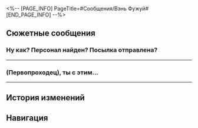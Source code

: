 <%-- [PAGE_INFO]
PageTitle=#Сообщения/Вэнь Фужуй#
[END_PAGE_INFO] --%>
{{Сообщение Инфобокс
|id          = 33
|Изображение = НИП Вэнь Фужуй Иконка.png
|Тип         = НИП
|Отправитель = Вэнь Фужуй
|ПодписьСоо  = Чемпион лисьего народа!!!
|Фракция     = Космическая станция «Герта»
}}

==Сюжетные сообщения==
===Ну как? Персонал найден? Посылка отправлена?===
{{Сообщения
|условие_получения = 
|текст =
:'''Вэнь Фужуй:''' Ну как? Персонал найден? Посылка отправлена?
:{Выбор} Никого не могу найти.
::'''(Первопроходец):''' Персонал не на Авеню звездочётов! Да где же они?
:{Выбор} Не торопись...
::'''(Первопроходец):''' Я знаю, ты торопишься, но ты не переживай. Я тоже спешу, но никого найти не могу.
:'''Вэнь Фужуй:''' А что сразу-то не {{MC|ж=сказала|м=сказал}}? Я бы спросил, где персонал.
:'''Вэнь Фужуй:''' Они прислали мне новый адрес. Я перешлю его тебе, чтобы ты не {{MC|ж=опоздала|м=опоздал}}.
:{Выбор} Дай мне учётку...
::'''(Первопроходец):''' Если бы у меня была учётка, я бы всё {{MC|ж=сама|м=сам}} давным-давно {{MC|ж=разузнала|м=разузнал}}. Дай мне учётку!
::'''Вэнь Фужуй:''' Я не могу, я тебе приглашение вышлю, когда дело будет сделано. Иди прямо сейчас.
:{Выбор} Раньше нельзя было сказать?!
::'''(Первопроходец):''' Я столько времени {{MC|ж=потратила|м=потратил}}, а ты только сейчас мне об этом говоришь?!
}}
----

===(Первопроходец), ты с этим...===
{{Сообщения
|условие_получения = 
|текст =
:'''Вэнь Фужуй:''' (Первопроходец), ты с этим справишься! И не забудь доставить подарок!
:'''Вэнь Фужуй:''' Я слышал, что у подарков для красавицы-лисички должен быть специальный идентификационный код. Однако коды постоянно меняются, поэтому нужно встретиться с ними лично и подтвердить свою личность фаната.
:'''Вэнь Фужуй:''' Погоди, сейчас скопирую.
:'''Вэнь Фужуй:''' Для получения идентификационных кодов лично обратись к персоналу и скажи пароль: «Встреча в бренном мире, чудесные подарки издалека».<br /><br />Любое распространение кодов участниками строго запрещено. Для нарушителей доступ к чату «Красавица-лисичка» будет аннулирован.<br /><br />Чат «Красавица-лисичка» оставляет за собой право окончательной трактовки.
:'''Вэнь Фужуй:''' Вот.
:{Выбор} Это слишком подозрительно...
::'''(Первопроходец):''' Любое здоровое предприятие никогда не будет использовать такие мутные методы.
::'''Вэнь Фужуй:''' Ты знаешь, как популярна госпожа Дайцин? У неё поклонники по всему Сяньчжоу, поэтому её адрес скрыт из соображений безопасности. Неужели непонятно?
::'''Вэнь Фужуй:''' К тому же это не значит, что запрещено посылать ей подарки. Не будь параноиком.
:{Выбор} Какой знакомый пароль...
::'''(Первопроходец):''' «Встреча в бренном мире, чудесные подарки издалека»... Звучит знакомо.
::'''Вэнь Фужуй:''' Да ты попробуй! Один раз громко скажешь и превзойдёшь {{MC|ж=прошлую|м=прошлого}} себя!
::'''Вэнь Фужуй:''' Когда я хвалил госпожу Дайцин в офисе, все держались от меня подальше. Видишь, это им неловко, а не мне.
::{Выбор} Нет, я так не могу...
:::'''(Первопроходец):''' Ты сколько угодно можешь доводов приводить, но говорить-то мне, а не тебе.
::{Выбор} У меня богатый опыт попадать в неловкие ситуации...
:::'''(Первопроходец):''' Ты безнадёжен.
::'''Вэнь Фужуй:''' А теперь я - это ты, а ты - это я. Иди. Разрешаю тебе представляться на Сяньчжоу гениальным исследователем Вэнь Фужуем.
}}
----

==История изменений==
{{История изменений|3.5}}

==Навигация==
{{Сообщения Навбокс}}